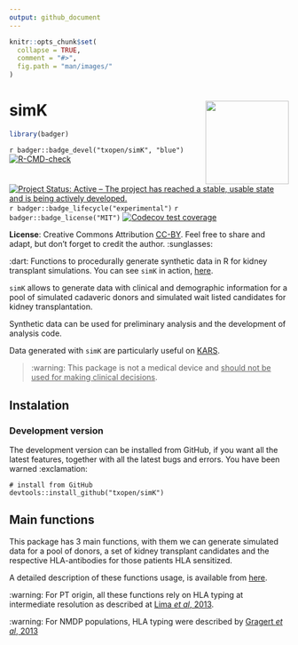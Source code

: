 ```yaml
---
output: github_document
---
```


<!-- README.md is generated from README.Rmd. Please edit that file -->

```r
knitr::opts_chunk$set(
  collapse = TRUE,
  comment = "#>",
  fig.path = "man/images/"
)
```

# simK <img src="man/figures/logo.png" height="150" align="right"/>

```r
library(badger)
```

<!-- badges: start -->
`r badger::badge_devel("txopen/simK", "blue")`
[![R-CMD-check](https://github.com/txopen/simK/workflows/R-CMD-check/badge.svg)](https://github.com/txopen/simK/actions)
[![Project Status: Active – The project has reached a stable, usable state and is being actively developed.](https://www.repostatus.org/badges/latest/active.svg)](https://www.repostatus.org/#active)
`r badger::badge_lifecycle("experimental")`
`r badger::badge_license("MIT")`
[![Codecov test coverage](https://codecov.io/gh/txopen/simK/branch/main/graph/badge.svg)](https://app.codecov.io/gh/txopen/simK?branch=main)
<!-- badges: end -->

**License**: Creative Commons Attribution [CC-BY](https://creativecommons.org/licenses/by/2.0/). Feel free to share and adapt, but don't forget to credit the author. :sunglasses:

:dart: Functions to procedurally generate synthetic data in R for kidney transplant simulations. You can see `simK` in action, [here](https://txopen.github.io/simK/index.html).

`simK` allows to generate data with clinical and demographic information for a pool of simulated cadaveric donors and simulated wait listed candidates for kidney transplantation.

Synthetic data can be used for preliminary analysis and the development of analysis code.

Data generated with `simK` are particularly useful on [KARS](https://balima.shinyapps.io/kars/).

> :warning: This package is not a medical device and <ins>should not be used for making clinical decisions</ins>.

## Instalation

### Development version 

The development version can be installed from GitHub, if you want all the latest features, together with all the latest bugs and errors. You have been warned :exclamation:

```
# install from GitHub
devtools::install_github("txopen/simK")
```

## Main functions

This package has 3 main functions, with them we can generate simulated data for a pool of donors, a set of kidney transplant candidates and the respective HLA-antibodies for those patients HLA sensitized.

A detailed description of these functions usage, is available from [here](https://txopen.github.io/simK/articles/simk.html).

:warning: 
For PT origin, all these functions rely on HLA typing at intermediate resolution as described at [Lima *et al*, 2013](https://12f11c1f-960a-f627-594d-b8ce276384f7.filesusr.com/ugd/3e838e_dc548dede99a4db5869c3d2c20c2d16f.pdf?index=true).

:warning:
For NMDP populations, HLA typing were described by [Gragert *et al*, 2013](https://reader.elsevier.com/reader/sd/pii/S0198885913001821?token=885F05F0FAD857548C932A5CC40B6962CD7A9FC589A73FC6DECE56D6E4E247587E06D755C16D9F2EA425111289B5DC2F&originRegion=eu-west-1&originCreation=20220222173605)
